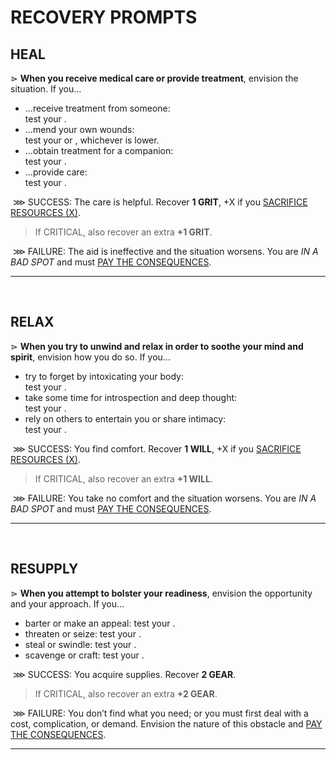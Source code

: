 
# RECOVERY PROMPTS

## HEAL
⋗ **When you receive medical care or provide treatment**, envision the situation. If you...
- ...receive treatment from someone:<br/>
 test your <Stat name="MIGHT"/>.
- ...mend your own wounds:<br/>
 test your <Stat name="MIGHT"/> or <Stat name="SMARTS"/>, whichever is lower.
- ...obtain treatment for a companion:<br/>
 test your <Stat name="ZEAL"/>.
- ...provide care:<br/>
 test your <Stat name="SMARTS"/>.

&nbsp;<span class="blueish bold">⋙ SUCCESS</span>: The care is helpful. Recover **1 GRIT**, <span class="blueish">+X</span> if you [SACRIFICE RESOURCES (X)](/prompts/suffer-prompts#sacrifice-resources). 

> If <span class="blueish bold">CRITICAL</span>, also recover an extra **+1 GRIT**.

&nbsp;<span class="reddish bold">⋙ FAILURE</span>: The aid is ineffective and the situation worsens. You are *IN A BAD SPOT* and must [PAY THE CONSEQUENCES](/prompts/fate-prompts#pay-the-consequences).
<hr/>
<br/>

## RELAX
⋗ **When you try to unwind and relax in order to soothe your mind and spirit**, envision how you do so. If you... 
- try to forget by intoxicating your body:<br/>
 test your <Stat name="MIGHT"/>.
- take some time for introspection and deep thought:<br/>
 test your <Stat name="SMARTS"/>.
- rely on others to entertain you or share intimacy:<br/>
 test your <Stat name="ZEAL"/>.
 
&nbsp;<span class="blueish bold">⋙ SUCCESS</span>: You find comfort. Recover **1 WILL**, <span class="blueish">+X</span> if you [SACRIFICE RESOURCES (X)](/prompts/suffer-prompts#sacrifice-resources). 

> If <span class="blueish bold">CRITICAL</span>, also recover an extra **+1 WILL**.

&nbsp;<span class="reddish bold">⋙ FAILURE</span>: You take no comfort and the situation worsens. You are *IN A BAD SPOT* and must [PAY THE CONSEQUENCES](/prompts/fate-prompts#pay-the-consequences).
<hr/>
<br/>

## RESUPPLY
⋗ **When you attempt to bolster your readiness**, envision the opportunity and your approach. If you...
- barter or make an appeal: test your <Stat name="ZEAL"/>.
- threaten or seize: test your <Stat name="MIGHT"/>.
- steal or swindle: test your <Stat name="GUILE"/>.
- scavenge or craft: test your <Stat name="SMARTS"/>.

&nbsp;<span class="blueish bold">⋙ SUCCESS</span>: You acquire supplies. Recover **2 GEAR**. 

> If <span class="blueish bold">CRITICAL</span>, also recover an extra **+2 GEAR**.

&nbsp;<span class="reddish bold">⋙ FAILURE</span>: You don’t find what you need; or you must first deal with a cost, complication, or demand. Envision the nature of this obstacle and [PAY THE CONSEQUENCES](/prompts/fate-prompts#pay-the-consequences).
<hr/>
<br/>

<div style="height: 400px;"></div>